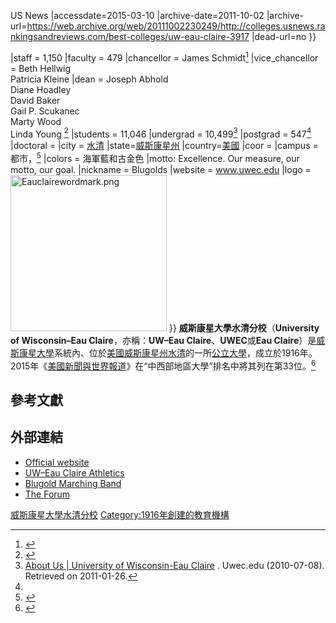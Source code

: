 {{Infobox university
|name =University of Wisconsin–<br>Eau Claire
|native_name =
|latin_name =
|image = 
|motto = The Power of AND
|established = 1916
|type = [[公立大學|公立大學]]
|endowment = [[美元|US $]]37,524,837<ref name="ReferenceC">{{Cite web |url=http://colleges.usnews.rankingsandreviews.com/best-colleges/uw-eau-claire-3917 |title=University of Wisconsin-Eau Claire {{!}} Best College {{!}} US News<!-- Bot generated title --> |accessdate=2015-03-10 |archive-date=2011-10-02 |archive-url=https://web.archive.org/web/20111002230249/http://colleges.usnews.rankingsandreviews.com/best-colleges/uw-eau-claire-3917 |dead-url=no }}</ref>
|staff = 1,150
|faculty = 479
|chancellor = James Schmidt<ref>{{Cite web |url=http://www.uwec.edu/News/releases/13/04/0405SchmidtConfirmation.htm |title=James Schmidt confirmed as UW-Eau Claire chancellor<!-- Bot generated title --> |access-date=2015-03-10 |archive-date=2013-06-26 |archive-url=https://archive.is/20130626185245/http://www.uwec.edu/News/releases/13/04/0405SchmidtConfirmation.htm |dead-url=yes }}</ref>
|vice_chancellor = Beth Hellwig<br>Patricia Kleine
|dean = Joseph Abhold<br>Diane Hoadley<br>David Baker<br>Gail P. Scukanec<br>Marty Wood<br>Linda Young <ref>{{Cite web |url=https://www.uwec.edu/Chancellor/cabinet.htm |title=Chancellor's Cabinet, Office of the Chancellor, University of Wisconsin-Eau Claire<!-- Bot generated title --> |access-date=2015-03-10 |archive-url=https://web.archive.org/web/20150305084502/http://www.uwec.edu/Chancellor/cabinet.htm |archive-date=2015-03-05 |dead-url=yes }}</ref>
|students = 11,046
|undergrad = 10,499<ref name="uwec.edu">[http://www.uwec.edu/aboutus.htm About Us | University of Wisconsin-Eau Claire] {{Wayback|url=http://www.uwec.edu/aboutus.htm |date=20120523172111 }}. Uwec.edu (2010-07-08). Retrieved on 2011-01-26.</ref>
|postgrad = 547<ref name="uwec.edu"/>
|doctoral =
|city = [[水清|水清]]
|state=[[威斯康星州|威斯康星州]]
|country=[[美國|美國]]
|coor = {{Coord|44.798950|-91.499346|region:US_type:edu|display=inline,title|format=dms}}
|campus = 都市，{{convert|333|acre|ha|0}}<ref>{{cite web |last=Edwards |first=Keith |url=http://www.wqow.com/story/15089889/land-donation-helps-uwec-grow |title=Land donation helps UWEC grow - WQOW TV: Eau Claire, WI NEWS18 News, Weather, and Sports |publisher=Wqow.com |date=2011-07-15 |accessdate=2011-12-01 |archive-url=https://web.archive.org/web/20120121211630/http://www.wqow.com/story/15089889/land-donation-helps-uwec-grow |archive-date=2012-01-21 |dead-url=yes }}</ref>
|colors = 海軍藍和古金色
|motto: Excellence. Our measure, our motto, our goal.
|nickname = Blugolds
|website = [http://www.uwec.edu/ www.uwec.edu]
|logo = [[Image:Eauclairewordmark.png|250px]]
}}
'''威斯康星大學水清分校'''（'''University of Wisconsin–Eau Claire'''，亦稱：'''UW–Eau Claire'''、'''UWEC'''或'''Eau Claire'''）是[[威斯康星大學|威斯康星大學]]系統內、位於[[美國|美國]][[威斯康星州|威斯康星州]][[水清|水清]]的一所[[公立大學|公立大學]]，成立於1916年。2015年《[[美國新聞與世界報道|美國新聞與世界報道]]》在“中西部地區大學”排名中將其列在第33位。<ref>{{cite web|title=University of Wisconsin–Eau Claire|url=http://colleges.usnews.rankingsandreviews.com/best-colleges/uw-eau-claire-3917|publisher=U.S. News and World Report|accessdate=2015-03-08|archive-date=2011-10-02|archive-url=https://web.archive.org/web/20111002230249/http://colleges.usnews.rankingsandreviews.com/best-colleges/uw-eau-claire-3917|dead-url=no}}</ref>

== 參考文獻==
{{Reflist}}

== 外部連結 ==
*[http://www.uwec.edu/ Official website] {{Wayback|url=http://www.uwec.edu/ |date=20210306091049 }}
*[http://www.uwecblugolds.com/ UW–Eau Claire Athletics] {{Wayback|url=http://www.uwecblugolds.com/ |date=20131119035948 }}
*[http://www.blugoldmarchingband.com/ Blugold Marching Band] {{Wayback|url=http://www.blugoldmarchingband.com/ |date=20201114002243 }}
*[https://web.archive.org/web/20111112113311/http://www.uwec.edu/activities/forum/index.htm The Forum]

{{威斯康星州的學院和大學}}
{{DEFAULTSORT:University Of Wisconsin-Eau Claire}}
[[Category:威斯康星大學水清分校|]]
[[Category:1916年創建的教育機構|Category:1916年創建的教育機構]]